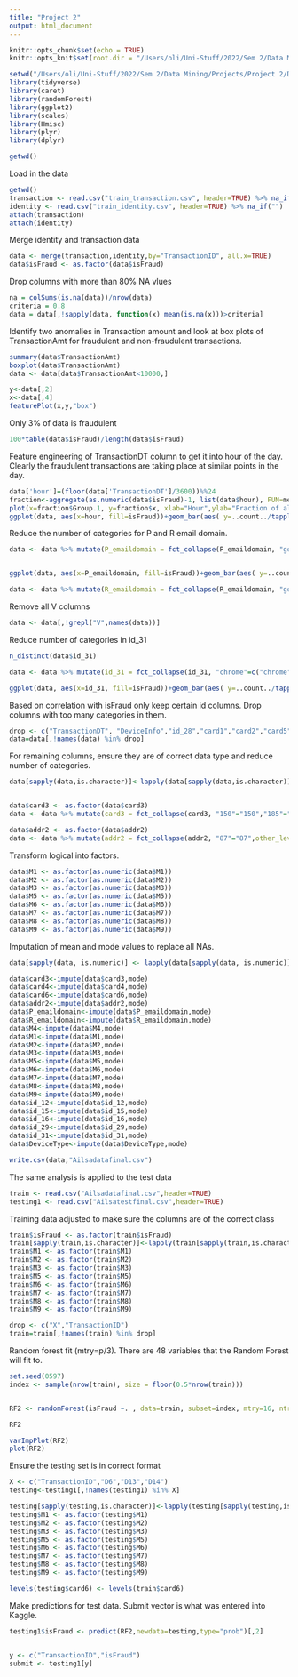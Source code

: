 ```yaml
---
title: "Project 2"
output: html_document
---
```


```r
knitr::opts_chunk$set(echo = TRUE)
knitr::opts_knit$set(root.dir = "/Users/oli/Uni-Stuff/2022/Sem 2/Data Mining/Projects/Project 2/Data/initial")
```

```r
setwd("/Users/oli/Uni-Stuff/2022/Sem 2/Data Mining/Projects/Project 2/Data/initial")
library(tidyverse)
library(caret)
library(randomForest)
library(ggplot2)
library(scales)
library(Hmisc)
library(plyr)
library(dplyr)

getwd()
```

Load in the data
```r
getwd()
transaction <- read.csv("train_transaction.csv", header=TRUE) %>% na_if("")
identity <- read.csv("train_identity.csv", header=TRUE) %>% na_if("")
attach(transaction)
attach(identity)
```

Merge identity and transaction data
```r
data <- merge(transaction,identity,by="TransactionID", all.x=TRUE)
data$isFraud <- as.factor(data$isFraud)
```

Drop columns with more than 80% NA vlues
```r
na = colSums(is.na(data))/nrow(data)
criteria = 0.8
data = data[,!sapply(data, function(x) mean(is.na(x)))>criteria]

```

Identify two anomalies in Transaction amount and look at box plots of TransactionAmt for fraudulent and non-fraudulent transactions. 
```r
summary(data$TransactionAmt)
boxplot(data$TransactionAmt)
data <- data[data$TransactionAmt<10000,]

y<-data[,2]
x<-data[,4]
featurePlot(x,y,"box")
```

Only 3% of data is fraudulent
```r
100*table(data$isFraud)/length(data$isFraud)

```

Feature engineering of TransactionDT column to get it into hour of the day. Clearly the fraudulent transactions are taking place at similar points in the day. 
```r
data['hour']=(floor(data['TransactionDT']/3600))%%24
fraction<-aggregate(as.numeric(data$isFraud)-1, list(data$hour), FUN=mean)
plot(x=fraction$Group.1, y=fraction$x, xlab="Hour",ylab="Fraction of all transactions that were fraudulent",type="l")
ggplot(data, aes(x=hour, fill=isFraud))+geom_bar(aes( y=..count../tapply(..count.., ..fill.. ,sum)[..fill..]), position="dodge") + scale_y_continuous(labels=percent)

```


Reduce the number of categories for P and R email domain. 
```r

data <- data %>% mutate(P_emaildomain = fct_collapse(P_emaildomain, "google"=c("gmail","gmail.com"), "yahoo"=c("yahoo.co.jp","yahoo.co.uk","yahoo.com","yahoo.com.mx","yahoo.de","yahoo.es","yahoo.fr"),"Microsoft"=c("hotmail.co.uk","hotmail.com","hotmail.de","hotmail.es","hotmail.fr","live.com","live.com.mx","live.fr","outlook.com","outlook.es"),other_level="other"))


ggplot(data, aes(x=P_emaildomain, fill=isFraud))+geom_bar(aes( y=..count../tapply(..count.., ..fill.. ,sum)[..fill..]), position="dodge") + scale_y_continuous(labels=percent)+theme(axis.text.x = element_text(angle = 90, vjust = 0.5, hjust=1))

data <- data %>% mutate(R_emaildomain = fct_collapse(R_emaildomain, "google"=c("gmail","gmail.com"), "yahoo"=c("yahoo.co.jp","yahoo.co.uk","yahoo.com","yahoo.com.mx","yahoo.de","yahoo.es","yahoo.fr"),"Microsoft"=c("hotmail.co.uk","hotmail.com","hotmail.de","hotmail.es","hotmail.fr","live.com","live.com.mx","live.fr","outlook.com","outlook.es"),other_level="other"))
```

Remove all V columns
```r
data <- data[,!grepl("V",names(data))]
```

Reduce number of categories in id_31
```r
n_distinct(data$id_31)

data <- data %>% mutate(id_31 = fct_collapse(id_31, "chrome"=c("chrome","chrome 63.0 for ios","chrome 43.0 for android","chrome 46.0 for android","chrome 49.0","chrome 49.0 for android","chrome 50.0 for android","chrome 51.0","chrome 51.0 for android","chrome 51.0 for android","chrome 52.0 for android","chrome 53.0 for android","chrome 54.0 for android","chrome 55.0","chrome 55.0 for android","chrome 56.0","chrome 56.0 for android","chrome 57.0","chrome 57.0 for android","chrome 58.0","chrome 58.0 for android","chrome 59.0","chrome 59.0 for android","chrome 60.0","chrome 60.0 for android","chrome 61.0","chrome 61.0 for android","chrome 62.0","chrome 62.0 for android","chrome 62.0 for ios","chrome 63.0","chrome 63.0 for android","chrome 64.0","chrome 64.0 for android","chrome 64.0 for ios","chrome 65.0","chrome 65.0 for android","chrome 65.0 for ios","chrome 66.0","chrome 66.0 for android","chrome 66.0 for ios","chrome 67.0","chrome 67.0 for android","chrome 69.0","chrome generic","chrome generic for android"),"opera"=c("opera","opera 49.0","opera 51.0","opera 52.0","opera 53.0","opera generic"),"samsung"=c("samsung","samsung browser 3.3","samsung browser 4.0","samsung browser 4.2","samsung browser 5.2","samsung browser 5.4","samsung browser 6.2","samsung browser 6.4","samsung browser 7.0","samsung browser generic","Samsung/SCH","Samsung/SM-G531H","Samsung/SM-G532M"),"firefox"=c("firefox","firefox 47.0","firefox 48.0","firefox 52.0","firefox 55.0","firefox 56.0","firefox 57.0","firefox 58.0","firefox 59.0","firefox 60.0","firefox generic","firefox mobile 61.0"),"edge"=c("edge","edge 13.0","edge 14.0","edge 15.0","edge 16.0","edge 17.0"),"safari"=c("safari","safari 10.0","safari 11.0","safari 9.0","safari generic","mobile safari","mobile safari 10.0","mobile safari 11.0","mobile safari 8.0","mobile safari 9.0", "mobile safari generic","mobile safari uiwebview"),"NA"="NA",other_level = "Other"))

ggplot(data, aes(x=id_31, fill=isFraud))+geom_bar(aes( y=..count../tapply(..count.., ..fill.. ,sum)[..fill..]), position="dodge") + scale_y_continuous(labels=percent)+theme(axis.text.x = element_text(angle = 90, vjust = 0.5, hjust=1))
```

Based on correlation with isFraud only keep certain id columns. Drop columns with too many categories in them. 
```r
drop <- c("TransactionDT", "DeviceInfo","id_28","card1","card2","card5","addr1","id_01","id_02","id_05","id_06","id_11","id_13","id_17","id_19","id_20","id_35","id_36","id_37","id_38")
data=data[,!names(data) %in% drop]
```

For remaining columns, ensure they are of correct data type and reduce number of categories. 
```r
data[sapply(data,is.character)]<-lapply(data[sapply(data,is.character)],as.factor)


data$card3 <- as.factor(data$card3)
data <- data %>% mutate(card3 = fct_collapse(card3, "150"="150","185"="185",other_level="other"))

data$addr2 <- as.factor(data$addr2)
data <- data %>% mutate(addr2 = fct_collapse(addr2, "87"="87",other_level = "other"))

```

Transform logical into factors.
```r
data$M1 <- as.factor(as.numeric(data$M1))
data$M2 <- as.factor(as.numeric(data$M2))
data$M3 <- as.factor(as.numeric(data$M3))
data$M5 <- as.factor(as.numeric(data$M5))
data$M6 <- as.factor(as.numeric(data$M6))
data$M7 <- as.factor(as.numeric(data$M7))
data$M8 <- as.factor(as.numeric(data$M8))
data$M9 <- as.factor(as.numeric(data$M9))
```

Imputation of mean and mode values to replace all NAs. 
```r
data[sapply(data, is.numeric)] <- lapply(data[sapply(data, is.numeric)], function(x) ifelse(is.na(x), mean(x, na.rm = TRUE), x))

data$card3<-impute(data$card3,mode)
data$card4<-impute(data$card4,mode)
data$card6<-impute(data$card6,mode)
data$addr2<-impute(data$addr2,mode)
data$P_emaildomain<-impute(data$P_emaildomain,mode)
data$R_emaildomain<-impute(data$R_emaildomain,mode)
data$M4<-impute(data$M4,mode)
data$M1<-impute(data$M1,mode)
data$M2<-impute(data$M2,mode)
data$M3<-impute(data$M3,mode)
data$M5<-impute(data$M5,mode)
data$M6<-impute(data$M6,mode)
data$M7<-impute(data$M7,mode)
data$M8<-impute(data$M8,mode)
data$M9<-impute(data$M9,mode)
data$id_12<-impute(data$id_12,mode)
data$id_15<-impute(data$id_15,mode)
data$id_16<-impute(data$id_16,mode)
data$id_29<-impute(data$id_29,mode)
data$id_31<-impute(data$id_31,mode)
data$DeviceType<-impute(data$DeviceType,mode)

write.csv(data,"Ailsadatafinal.csv")

```

The same analysis is applied to the test data

```r
train <- read.csv("Ailsadatafinal.csv",header=TRUE)
testing1 <- read.csv("Ailsatestfinal.csv",header=TRUE)
```

Training data adjusted to make sure the columns are of the correct class
```r
train$isFraud <- as.factor(train$isFraud)
train[sapply(train,is.character)]<-lapply(train[sapply(train,is.character)],as.factor)
train$M1 <- as.factor(train$M1)
train$M2 <- as.factor(train$M2)
train$M3 <- as.factor(train$M3)
train$M5 <- as.factor(train$M5)
train$M6 <- as.factor(train$M6)
train$M7 <- as.factor(train$M7)
train$M8 <- as.factor(train$M8)
train$M9 <- as.factor(train$M9)

drop <- c("X","TransactionID")
train=train[,!names(train) %in% drop]
```

Random forest fit (mtry=p/3). There are 48 variables that the Random Forest will fit to. 
```r
set.seed(0597)
index <- sample(nrow(train), size = floor(0.5*nrow(train)))


RF2 <- randomForest(isFraud ~. , data=train, subset=index, mtry=16, ntree=100, importance=TRUE)

RF2

varImpPlot(RF2)
plot(RF2)
```

Ensure the testing set is in correct format
```r
X <- c("TransactionID","D6","D13","D14")
testing<-testing1[,!names(testing1) %in% X]

testing[sapply(testing,is.character)]<-lapply(testing[sapply(testing,is.character)],as.factor)
testing$M1 <- as.factor(testing$M1)
testing$M2 <- as.factor(testing$M2)
testing$M3 <- as.factor(testing$M3)
testing$M5 <- as.factor(testing$M5)
testing$M6 <- as.factor(testing$M6)
testing$M7 <- as.factor(testing$M7)
testing$M8 <- as.factor(testing$M8)
testing$M9 <- as.factor(testing$M9)

levels(testing$card6) <- levels(train$card6)

```

Make predictions for test data. Submit vector is what was entered into Kaggle. 
```r
testing1$isFraud <- predict(RF2,newdata=testing,type="prob")[,2]


y <- c("TransactionID","isFraud")
submit <- testing1[y]

```

